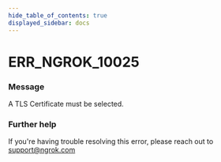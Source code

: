 ```yaml
---
hide_table_of_contents: true
displayed_sidebar: docs
---
```



# ERR_NGROK_10025

### Message

A TLS Certificate must be selected.

<ErrorDetails error="err_ngrok_10025" />

### Further help

If you're having trouble resolving this error, please reach out to [support@ngrok.com](mailto:support@ngrok.com?subject=Help%20with%20ERR_NGROK_10025)


